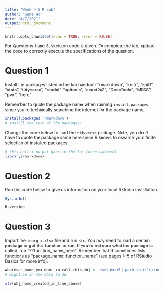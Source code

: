 ```yaml
---
title: "Week 4-5 R Lab"
author: "Gene Ho"
date: "4/7/2021"
output: html_document
---
```


```r
knitr::opts_chunk$set(echo = TRUE, error = FALSE)
```

For Questions 1 and 3, skeleton code is given. To complete the lab, update the code to correctly execute the specifications of the question. 

# Question 1

Install the packages listed in the lab handout: 
"rmarkdown", "knitr", "epiR", "stats", "tidyverse", "readxl", "epitools", "exact2x2", "DescTools", "MESS", "pwr", "here"

Remember to quote the package name when running `install.packages` since you're technically searching the internet for the package name. 

```r
install.packages('rmarkdown')
# install the rest of the packages!
```

Change the code below to load the `tidyverse` package. Note, you don't have to quote the package name here since R knows to osearch your finite selection of installed packages. 

```r
# this cell + output goes in the lab (once updated)
library(rmarkdown)
```

# Question 2 

Run the code below to give us information on your local RStudio installation. 

```r
Sys.info()

R.version
```


# Question 3

Import the `inorg_p.xlsx` file and run `str`. You may need to load a certain package to get this function to run. If you're not sure what the package is called, run "??function_name_here". Remember that R sometimes lists functions as "package_name::function_name" (see pages 4-5 of RStudio Basics for more info). 

```r
whatever_name_you_want_to_call_this_obj <- read_excel('path_to_file/inorg_p.xlsx') 
# might be in the data folder

str(obj_name_created_in_line_above)
```


